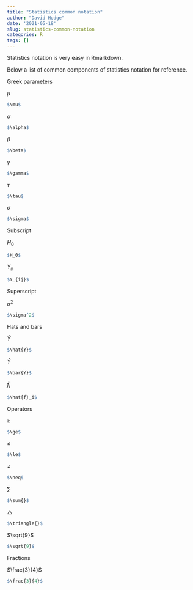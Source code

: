 ```yaml
---
title: "Statistics common notation"
author: "David Hodge"
date: '2021-05-18'
slug: statistics-common-notation
categories: R
tags: []
---
```


Statistics notation is very easy in Rmarkdown. 

Below a list of common components of statistics notation for reference.

Greek parameters

$\mu$ 
```r
$\mu$ 
```

$\alpha$ 
```r
$\alpha$ 
```

$\beta$ 
```r
$\beta$ 
```

$\gamma$ 
```r
$\gamma$ 
```

$\tau$ 
```r
$\tau$ 
```

$\sigma$ 
```r
$\sigma$ 
```

Subscript

$H_0$ 
```r
$H_0$ 
```

$Y_{ij}$ 
```r
$Y_{ij}$ 
```

Superscript

$\sigma^2$ 
```r
$\sigma^2$ 
```

Hats and bars

$\hat{Y}$ 
```r
$\hat{Y}$ 
```

$\bar{Y}$ 
```r
$\bar{Y}$ 
```

$\hat{f}_i$ 
```r
$\hat{f}_i$ 
```

Operators

$\ge$ 
```r
$\ge$ 
```

$\le$ 
```r
$\le$ 
```

$\neq$ 
```r
$\neq$ 
```

$\sum{}$ 
```r
$\sum{}$ 
```

$\triangle{}$
```r
$\triangle{}$
```

$\sqrt{9}$
```r
$\sqrt{9}$
```

Fractions

$\frac{3}{4}$
```r
$\frac{3}{4}$
```

